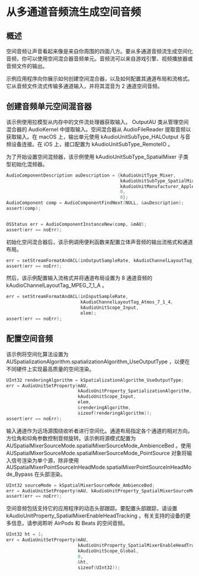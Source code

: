# 从多通道音频流生成空间音频

<ToBePolishedAfterTranslation />

<OriginalSource
  title="Generating spatial audio from a multichannel audio stream"
  url="https://developer.apple.com/documentation/audiotoolbox/generating_spatial_audio_from_a_multichannel_audio_stream"
  summary="使用空间混合器音频单元将 8 通道音频转换为 2 通道空间音频"
/>

## 概述

空间音频让声音看起来像是来自你周围的四面八方。要从多通道音频流生成空间化音频，你可以使用空间混合器音频单元。音频流可以来自游戏引擎、视频播放器或音频文件的输出。

示例应用程序向你展示如何创建空间混合器，以及如何配置其通道布局和流格式。它从音频文件流式传输多通道输入，并将其混音为 2 通道空间音频。

## 创建音频单元空间混音器

该示例使用拉模型从内存中的文件流处理器获取输入。 OutputAU 类从管理空间混合器的 AudioKernel 中提取输入。空间混合器从 AudioFileReader 提取音频以获取输入。在 macOS 上，输出单元使用 kAudioUnitSubType_HALOutput 与音频设备连接。在 iOS 上，接口配置为 kAudioUnitSubType_RemoteIO 。

为了开始设置空间混频器，该示例使用 kAudioUnitSubType_SpatialMixer 子类型初始化混频器。

```swift
AudioComponentDescription auDescription = {kAudioUnitType_Mixer,
                                           kAudioUnitSubType_SpatialMixer,
                                           kAudioUnitManufacturer_Apple,
                                           0,
                                           0};
AudioComponent comp = AudioComponentFindNext(NULL, &auDescription);
assert(comp);


OSStatus err = AudioComponentInstanceNew(comp, &mAU);
assert(err == noErr);
```

初始化空间混合器后，该示例调用便利函数来配置立体声音频的输出流格式和通道布局。

```swift
err = setStreamFormatAndACL(inOutputSampleRate, kAudioChannelLayoutTag_Stereo, kAudioUnitScope_Output, 0);
assert(err == noErr);
```

然后，该示例配置输入流格式并将通道布局设置为 8 通道音频的 kAudioChannelLayoutTag_MPEG_7_1_A 。

```swift
err = setStreamFormatAndACL(inInputSampleRate,
                            kAudioChannelLayoutTag_Atmos_7_1_4,
                            kAudioUnitScope_Input,
                            elem);
assert(err == noErr);
```

## 配置空间音频

该示例将空间化算法设置为 AUSpatializationAlgorithm.spatializationAlgorithm_UseOutputType ，以便在不同硬件上实现最高质量的空间渲染。

```swift
UInt32 renderingAlgorithm = kSpatializationAlgorithm_UseOutputType;
err = AudioUnitSetProperty(mAU,
                           kAudioUnitProperty_SpatializationAlgorithm,
                           kAudioUnitScope_Input,
                           elem,
                           &renderingAlgorithm,
                           sizeof(renderingAlgorithm));
assert(err == noErr);
```

输入通道作为远场源围绕收听者进行空间化。通道布局指定各个通道的相对方向。方位角和仰角参数控制音频旋转。该示例将源模式配置为 AUSpatialMixerSourceMode.spatialMixerSourceMode_AmbienceBed 。使用 AUSpatialMixerSourceMode.spatialMixerSourceMode_PointSource 对象将输入信号渲染为单个源，除非使用 AUSpatialMixerPointSourceInHeadMode.spatialMixerPointSourceInHeadMode_Bypass 在头部渲染。

```swift
UInt32 sourceMode = kSpatialMixerSourceMode_AmbienceBed;
err = AudioUnitSetProperty(mAU, kAudioUnitProperty_SpatialMixerSourceMode, kAudioUnitScope_Input, elem, &sourceMode, sizeof(sourceMode));
assert(err == noErr);
```

空间音频包括支持它的应用程序的动态头部跟踪。要配置头部跟踪，请设置 kAudioUnitProperty_SpatialMixerEnableHeadTracking 。有关支持的设备的更多信息，请参阅聆听 AirPods 和 Beats 的空间音频。

```swift
UInt32 ht = 1;
err = AudioUnitSetProperty(mAU,
                           kAudioUnitProperty_SpatialMixerEnableHeadTracking,
                           kAudioUnitScope_Global,
                           0,
                           &ht,
                           sizeof(UInt32));
```
